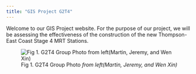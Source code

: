 ```yaml
---
title: "GIS Project G2T4"
---
```


Welcome to our GIS Project website. For the purpose of our project, we will be assessing the effectiveness of the construction of the new Thompson-East Coast Stage 4 MRT Stations.

![Fig 1. G2T4 Group Photo *from left(Martin, Jeremy, and Wen Xin)*](images/grpPic-01.jpg){fig-align="center"}
